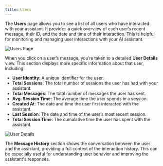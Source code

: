 ```yaml
---
title: Users
---
```


The **Users** page allows you to see a list of all users who have interacted with your assistant. It provides a quick overview of each user’s recent message, their ID, and the date and time of their interaction. This is helpful for monitoring and managing user interactions with your AI assistant.

![Users Page](https://utfs.io/f/3e678c3f-0e1e-4b43-ae48-4688aaebf65f-1ufimg.png)

When you click on a user’s message, you’re taken to a detailed **User Details** view. This section displays more specific information about that user, including:

- **User Identity**: A unique identifier for the user.
- **Total Sessions**: The total number of sessions the user has had with your assistant.
- **Total Messages**: The total number of messages the user has sent.
- **Avg. Session Time**: The average time the user spends in a session.
- **Created At**: The date and time the user first interacted with the assistant.
- **Last Session**: The date and time of the user’s most recent session.
- **Total Session Time**: The cumulative time the user has spent with the assistant.

![User Details](https://utfs.io/f/83318aa2-3b5a-42b9-a1dc-c9517fef1e48-ugssao.png)

The **Message History** section shows the conversation between the user and the assistant, providing a full context of the interaction history. This can be especially useful for understanding user behavior and improving the assistant's responses.
